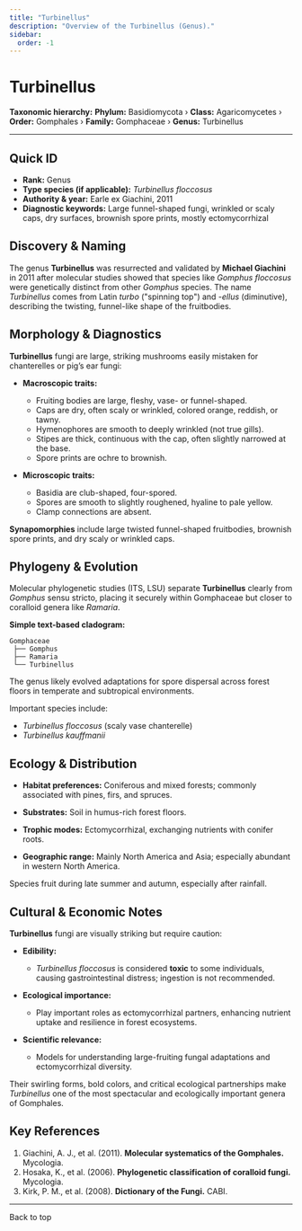 ```yaml
---
title: "Turbinellus"
description: "Overview of the Turbinellus (Genus)."
sidebar:
  order: -1
---
```



# Turbinellus <Badge variant="note" text="Genus" />

**Taxonomic hierarchy:** **Phylum:** Basidiomycota › **Class:** Agaricomycetes › **Order:** Gomphales › **Family:** Gomphaceae › **Genus:** Turbinellus

---

## Quick ID
* **Rank:** Genus  
* **Type species (if applicable):** _Turbinellus floccosus_  
* **Authority & year:** Earle ex Giachini, 2011  
* **Diagnostic keywords:** Large funnel-shaped fungi, wrinkled or scaly caps, dry surfaces, brownish spore prints, mostly ectomycorrhizal  

## Discovery & Naming
The genus **Turbinellus** was resurrected and validated by **Michael Giachini** in 2011 after molecular studies showed that species like _Gomphus floccosus_ were genetically distinct from other _Gomphus_ species. The name _Turbinellus_ comes from Latin _turbo_ ("spinning top") and _-ellus_ (diminutive), describing the twisting, funnel-like shape of the fruitbodies.

## Morphology & Diagnostics
**Turbinellus** fungi are large, striking mushrooms easily mistaken for chanterelles or pig’s ear fungi:

- **Macroscopic traits:**
  - Fruiting bodies are large, fleshy, vase- or funnel-shaped.
  - Caps are dry, often scaly or wrinkled, colored orange, reddish, or tawny.
  - Hymenophores are smooth to deeply wrinkled (not true gills).
  - Stipes are thick, continuous with the cap, often slightly narrowed at the base.
  - Spore prints are ochre to brownish.

- **Microscopic traits:**
  - Basidia are club-shaped, four-spored.
  - Spores are smooth to slightly roughened, hyaline to pale yellow.
  - Clamp connections are absent.

**Synapomorphies** include large twisted funnel-shaped fruitbodies, brownish spore prints, and dry scaly or wrinkled caps.

## Phylogeny & Evolution
Molecular phylogenetic studies (ITS, LSU) separate **Turbinellus** clearly from _Gomphus_ sensu stricto, placing it securely within Gomphaceae but closer to coralloid genera like _Ramaria_.

**Simple text-based cladogram:**
```
Gomphaceae
 ├── Gomphus
 ├── Ramaria
 └── Turbinellus
```
The genus likely evolved adaptations for spore dispersal across forest floors in temperate and subtropical environments.

Important species include:

- _Turbinellus floccosus_ (scaly vase chanterelle)
- _Turbinellus kauffmanii_

## Ecology & Distribution
- **Habitat preferences:** Coniferous and mixed forests; commonly associated with pines, firs, and spruces.
- **Substrates:** Soil in humus-rich forest floors.
- **Trophic modes:** Ectomycorrhizal, exchanging nutrients with conifer roots.

- **Geographic range:** Mainly North America and Asia; especially abundant in western North America.

Species fruit during late summer and autumn, especially after rainfall.

## Cultural & Economic Notes
**Turbinellus** fungi are visually striking but require caution:

- **Edibility:**
  - _Turbinellus floccosus_ is considered **toxic** to some individuals, causing gastrointestinal distress; ingestion is not recommended.

- **Ecological importance:**
  - Play important roles as ectomycorrhizal partners, enhancing nutrient uptake and resilience in forest ecosystems.

- **Scientific relevance:**
  - Models for understanding large-fruiting fungal adaptations and ectomycorrhizal diversity.

Their swirling forms, bold colors, and critical ecological partnerships make _Turbinellus_ one of the most spectacular and ecologically important genera of Gomphales.

## Key References
1. Giachini, A. J., et al. (2011). **Molecular systematics of the Gomphales.** Mycologia.  
2. Hosaka, K., et al. (2006). **Phylogenetic classification of coralloid fungi.** Mycologia.  
3. Kirk, P. M., et al. (2008). **Dictionary of the Fungi.** CABI.

---

<LinkButton href="#top" variant="minimal" icon="arrow-up">
  Back to top
</LinkButton>
